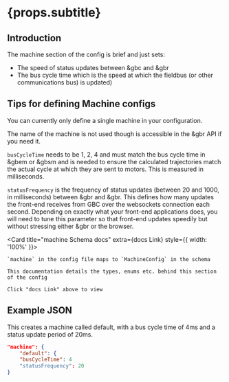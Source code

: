 

# {props.subtitle}

## Introduction

The machine section of the config is brief and just sets:

* The speed of status updates between &gbc and &gbr
* The bus cycle time which is the speed at which the fieldbus (or other communications bus) is updated)

## Tips for defining Machine configs

You can currently only define a single machine in your configuration.

The name of the machine is not used though is accessible in the &gbr API if you need it.

`busCycleTime` needs to be 1, 2, 4 and must match the bus cycle time in &gbem or &gbsm and is needed to ensure the calculated trajectories match the actual cycle at which they are sent to motors. This is measured in milliseconds.

`statusFrequency` is the frequency of status updates (between 20 and 1000, in milliseconds) between &gbr and &gbr. This defines how many updates the front-end receives from GBC over the websockets connection each second. Depending on exactly what your front-end applications does, you will need to tune this parameter so that front-end updates speedily but without stressing either &gbr or the browser.


<Card title="machine Schema docs" extra={<Link to="/docs/gbc/schema/MachineConfig">docs Link</Link>} style={{ width: '100%' }}>

    `machine` in the config file maps to `MachineConfig` in the schema

    This documentation details the types, enums etc. behind this section of the config

    Click "docs Link" above to view
</Card>


## Example JSON

This creates a machine called default, with a bus cycle time of 4ms and a status update period of 20ms.

```json
"machine": {
    "default": {
    "busCycleTime": 4
    "statusFrequency": 20
}

```


